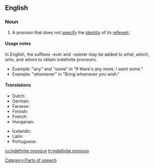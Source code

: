 ==English==

===Noun===
{{wikipedia}}
{{en-noun|sg=[[indefinite]] [[pronoun]]}}

# {{grammar|lang=en}} A pronoun that does not [[specify]] the [[identity]] of its [[referent]]. 

====Usage notes====
In English, the suffixes -ever and -soever may be added to ''what'', ''which'', ''who'', and ''whom'' to obtain indefinite pronouns.
*Example: "any" and "some" in "If there's any more, I want some."
*Example: "whomever" in "Bring whomever you wish."

====Translations====
{{trans-top|Pronoun not specifying the identity of its referent}}
* Dutch: {{t|nl|onbepaald voornaamwoord|n}}
* German: {{t|de|Indefinitpronomen|n}}
* Faroese: {{t-|fo|óbundið fornavn|n|xs=Faroese}}
* Finnish: {{t+|fi|indefiniittipronomini}}
* French: {{t|fr|pronom indéfini|m}}
* Hungarian: {{t|hu|határozatlan névmás}}
{{trans-mid}}
* Icelandic: {{t+|is|óákveðið fornafn|n}}
* Latin: {{t|la|pronomen indefinitum|n}}
* Portuguese: {{t+|pt|pronome indefinido|n}}
{{trans-bottom}}

[[Category:Parts of speech]]

[[ru:indefinite pronoun]]
[[tr:indefinite pronoun]]